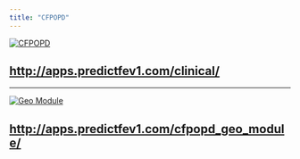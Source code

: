 ```yaml
---
title: "CFPOPD"
---
```


[![CFPOPD](cfpopd_screenshot.png)](http://apps.predictfev1.com/clinical/)

## [http://apps.predictfev1.com/clinical/](http://apps.predictfev1.com/clinical/)

---

[![Geo Module](cfpopd_geo_module_screenshot.png)](http://apps.predictfev1.com/cfpopd_geo_module/)

## [http://apps.predictfev1.com/cfpopd_geo_module/](http://apps.predictfev1.com/cfpopd_geo_module/)

